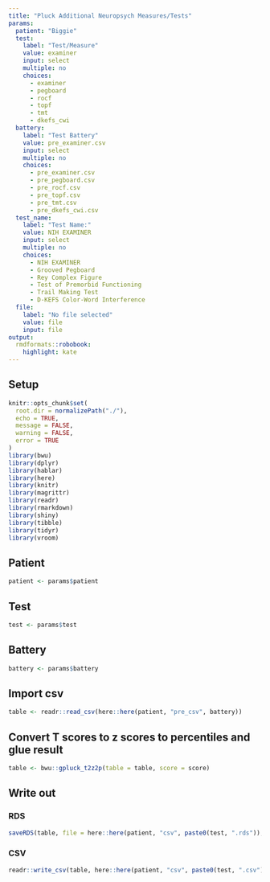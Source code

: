 ```yaml
---
title: "Pluck Additional Neuropsych Measures/Tests"
params:
  patient: "Biggie"
  test:
    label: "Test/Measure"
    value: examiner
    input: select
    multiple: no
    choices:
      - examiner
      - pegboard
      - rocf
      - topf
      - tmt
      - dkefs_cwi
  battery:
    label: "Test Battery"
    value: pre_examiner.csv
    input: select
    multiple: no
    choices:
      - pre_examiner.csv
      - pre_pegboard.csv
      - pre_rocf.csv
      - pre_topf.csv
      - pre_tmt.csv
      - pre_dkefs_cwi.csv
  test_name:
    label: "Test Name:"
    value: NIH EXAMINER
    input: select
    multiple: no
    choices:
      - NIH EXAMINER
      - Grooved Pegboard
      - Rey Complex Figure
      - Test of Premorbid Functioning
      - Trail Making Test
      - D-KEFS Color-Word Interference
  file:
    label: "No file selected"
    value: file
    input: file
output:
  rmdformats::robobook:
    highlight: kate
---
```


## Setup

```r
knitr::opts_chunk$set(
  root.dir = normalizePath("./"),
  echo = TRUE,
  message = FALSE,
  warning = FALSE,
  error = TRUE
)
library(bwu)
library(dplyr)
library(hablar)
library(here)
library(knitr)
library(magrittr)
library(readr)
library(rmarkdown)
library(shiny)
library(tibble)
library(tidyr)
library(vroom)
```

## Patient

```r
patient <- params$patient
```

## Test

```r
test <- params$test
```

## Battery

```r
battery <- params$battery
```

## Import csv

```r
table <- readr::read_csv(here::here(patient, "pre_csv", battery))
```

## Convert T scores to z scores to percentiles and glue result

```r
table <- bwu::gpluck_t2z2p(table = table, score = score)
```

## Write out

### RDS

```r
saveRDS(table, file = here::here(patient, "csv", paste0(test, ".rds")), compress = FALSE)
```

### CSV

```r
readr::write_csv(table, here::here(patient, "csv", paste0(test, ".csv")), col_names = TRUE, na = "")
```
